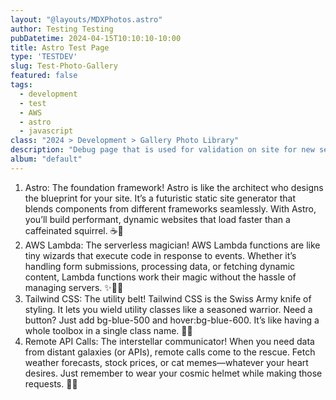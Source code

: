 ```yaml
---
layout: "@layouts/MDXPhotos.astro"
author: Testing Testing
pubDatetime: 2024-04-15T10:10:10-10:00
title: Astro Test Page
type: 'TESTDEV'
slug: Test-Photo-Gallery
featured: false
tags:
  - development
  - test
  - AWS
  - astro
  - javascript
class: "2024 > Development > Gallery Photo Library"
description: "Debug page that is used for validation on site for new setup and toCodes"
album: "default"
---
```

1. Astro: The foundation framework! Astro is like the architect who designs the blueprint for your site. It’s a futuristic static site generator that blends components from different frameworks seamlessly. With Astro, you’ll build performant, dynamic websites that load faster than a caffeinated squirrel. ☕🌟
2. AWS Lambda: The serverless magician! AWS Lambda functions are like tiny wizards that execute code in response to events. Whether it’s handling form submissions, processing data, or fetching dynamic content, Lambda functions work their magic without the hassle of managing servers. ✨🧙‍♂️
3. Tailwind CSS: The utility belt! Tailwind CSS is the Swiss Army knife of styling. It lets you wield utility classes like a seasoned warrior. Need a button? Just add bg-blue-500 and hover:bg-blue-600. It’s like having a whole toolbox in a single class name. 🔧🎨
4. Remote API Calls: The interstellar communicator! When you need data from distant galaxies (or APIs), remote calls come to the rescue. Fetch weather forecasts, stock prices, or cat memes—whatever your heart desires. Just remember to wear your cosmic helmet while making those requests. 🌌📡